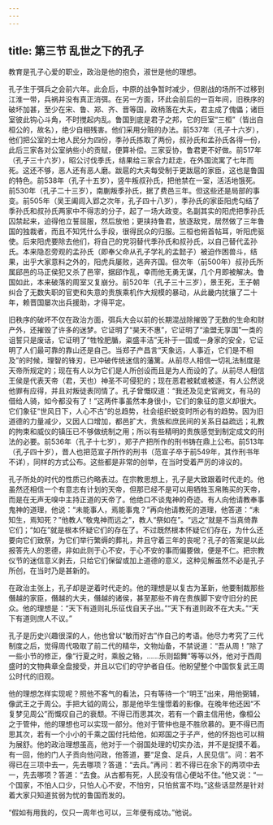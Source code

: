 ```yaml
---
---
---
```

title: 第三节 乱世之下的孔子
---




教育是孔子心爱的职业，政治是他的抱负，淑世是他的理想。

孔子生于弭兵之会前六年。此会后，中原的战争暂时减少，但剧战的场所不过移到江淮一带，兵祸并没有真正消弭。在另一方面，环此会前后的一百年间，旧秩序的破坏加甚，至少在宋、鲁、郑、齐、晋等国，政柄落在大夫，君主成了傀儡；诸巨室彼此钩心斗角，不时搅起内乱。鲁国到底是君子之邦，它的巨室“三桓”（皆出自桓公的，故名），绝少自相残害。他们采用分赃的办法。前537年（孔子十六岁），他们把公室的土地人民分为四份，季孙氏拣取了两份，叔孙氏和孟孙氏各得一份，此后三家各对公室纳些小的贡赋，便算补偿。三家妥协，鲁君更不好做。前517年（孔子三十六岁），昭公讨伐季氏，结果给三家合力赶走，在外国流寓了七年而死。这还不够，恶人还有恶人磨。跋扈的大夫每受制于更跋扈的家臣，这也是鲁国的特色。前538年（孔子十五岁），竖牛叛叔孙氏，把他禁在一室，活活地饿死。前530年（孔子二十三岁），南蒯叛季孙氏，据了费邑三年。但这些还是局部的事变。前505年（吴王阖闾入郢之次年，孔子四十八岁），季孙氏的家臣阳虎勾结了季孙氏和叔孙氏两家中不得志的分子，起了一场大政变。名副其实的阳虎把季孙氏囚禁起来，迫得他立誓屈服，然后放他；更挟持鲁君，放逐敌党，居然做了三年鲁国的独裁者，而且不知凭什么手段，很得民众的归服。三桓也俯首帖耳，听阳虎驱使。后来阳虎要除去他们，将自己的党羽替代季孙氏和叔孙氏，以自己替代孟孙氏。本来隐忍旁观的孟孙氏（即奉父命从孔子学礼的孟懿子）被迫作困兽斗，结果，出乎大家意料之外的，阳虎兵屡败，逃奔齐国。但次年（前500年）叔孙氏所属郈邑的马正侯犯又杀了邑宰，据郈作乱，幸而他无勇无谋，几个月即被解决。鲁国如此，本来破落的周室又复崩分。前520年（孔子三十三岁），景王死，王子朝纠合了无数失职的官吏和失意的贵族乘机作大规模的暴动，从此畿内扰攘了二十年，赖晋国屡次出兵援助，才得平定。

旧秩序的破坏不仅在政治方面，弭兵大会以前的长期混战除摧毁了无数的生命和财产外，还摧毁了许多的迷梦。它证明了“昊天不惠”，它证明了“渝盟无享国”一类的诅誓只是废话，它证明了“牲牷肥腯，粢盛丰洁”无补于一国或一身家的安全，它证明了人们最可靠的靠山还是自己。当郑子产昌言“天象远，人事近，它们是不相及”的时候，理智的锋刃，已冲破传统迷信的藩篱。从前尽人相信一切礼法制度是天帝所规定的；现在有人以为它们是人所创设而且是为人而设的了。从前尽人相信王侯是代表天帝（君，天也）神圣不可侵犯的；现在恶君被弑或被逐，有人公然说他罪有应得，并且对叛徒表同情了。孔子曾慨叹道：“我还及见史官阙文，有马的借给人骑，如今都没有了！”这两件事虽然本身很小，它们的象征的意义却很大。它们象征“世风日下，人心不古”的总趋势，社会组织蜕变时所必有的趋势。因为旧道德的力量减少，又因人口增加，都邑扩大，贵族和庶民间的关系日益疏远；礼教的拘束和威仪的镇压已不够做统制之用；所以有些精明的贵族感觉到制定成文的刑法的必要。前536年（孔子十七岁），郑子产把所作的刑书铸在鼎上公布。前513年（孔子四十岁），晋人也把范宣子所作的刑书（范宣子卒于前549年，其作刑书年不详），同样的方式公布。这些都是非常的创举，在当时受着严厉的诽议的。

孔子所处的时代的性质已约略表过。在宗教思想上，孔子是大致跟着时代走的。他虽然还相信一个有意志有计划的天帝，但那已经不是可以用牺牲玉帛贿买的天帝，而是在无声无嗅中主持正道的天帝了。他绝口不谈鬼神的奇迹。有人向他请教奉事鬼神的道理，他说：“未能事人，焉能事鬼？”再向他请教死的道理，他答道：“未知生，焉知死？”他教人“敬鬼神而远之”，教人“祭如在”。“远之”就是不当真倚靠它们；“如在”就是根本怀疑它们的存在了。不过既然根本怀疑它们存在，为什么还要向它们致祭，为它们举行繁缛的葬礼，并且守着三年的丧呢？孔子的答案是以此报答先人的恩德，非如此则于心不安，于心不安的事而偏要做，便是不仁。把宗教仪节的迷信意义剥去，只给它们保留或加上道德的意义，这种见解虽然不必是孔子所创，在当时乃是甚新的。

在政治主张上，孔子却是逆着时代走的。他的理想是以复古为革新，他要制裁那些僭越的家臣，僭越的大夫，僭越的诸侯，甚至那些不肯在贵族脚下安守旧分的民众。他的理想是：“天下有道则礼乐征伐自天子出。”“天下有道则政不在大夫。”“天下有道则庶人不议。”

孔子是历史兴趣很深的人，他也曾以“敏而好古”作自己的考语。他尽力考究了三代制度之后，觉得周代吸取了前二代的精华，文物灿备，不禁说道：“吾从周！”除了一些小节的修正，像“行夏之时，乘殷之辂，……乐则韶舞”等等以外，他对于西周盛时的文物典章全盘接受，并且以它们的守护者自任。他盼望整个中国恢复武王周公时代的旧观。

他的理想怎样实现呢？照他不客气的看法，只有等待一个“明王”出来，用他弼辅，像武王之于周公。手把大钺的周公，那是他毕生憧憬着的影像。在晚年他还因“不复梦见周公”而慨叹自己的衰颓。不得已而思其次，若有一个霸主信用他，像桓公之于管仲，他的理想也可以实现一部分。他对于管仲也是不胜欣慕的。更不得已而思其次，若有一个小小的千乘之国付托给他，如郑国之于子产，他的怀抱也可以稍为展舒。他的政治理想虽高，他对于一个弱国处理的切实办法，并不是捉摸不着。有一回，他的门人子贡向他问政，他答道，要“足食、足兵，人民见信”。问：若不得已在三项中去一，先去哪项？答道：“去兵。”再问：若不得已在余下的两项中去一，先去哪项？答道：“去食。从古都有死，人民没有信心便站不住。”他又说：“一个国家，不怕人口少，只怕人心不安，不怕穷，只怕贫富不均。”这些话显然是针对着大家只知道贫弱为忧的鲁国而发的。

“假如有用我的，仅只一周年也可以，三年便有成功。”他说。